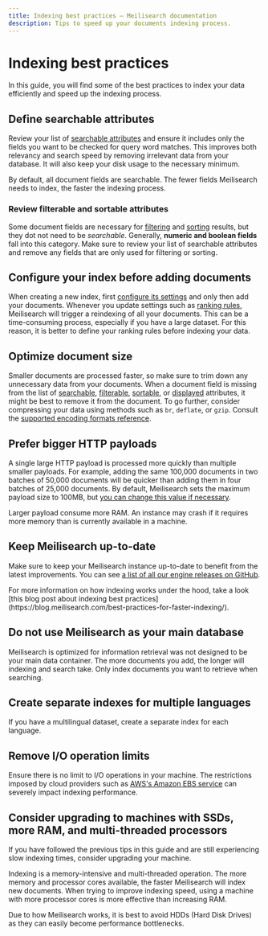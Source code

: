 ```yaml
---
title: Indexing best practices — Meilisearch documentation
description: Tips to speed up your documents indexing process.
---
```


# Indexing best practices

In this guide, you will find some of the best practices to index your data efficiently and speed up the indexing process.

## Define searchable attributes

Review your list of [searchable attributes](/learn/relevancy/displayed_searchable_attributes#searchable-fields) and ensure it includes only the fields you want to be checked for query word matches. This improves both relevancy and search speed by removing irrelevant data from your database. It will also keep your disk usage to the necessary minimum.

By default, all document fields are searchable. The fewer fields Meilisearch needs to index, the faster the indexing process.

### Review filterable and sortable attributes

Some document fields are necessary for [filtering](/learn/filtering_and_sorting/filter_search_results) and [sorting](/learn/filtering_and_sorting/sort_search_results) results, but they dot not need to be _searchable_. Generally, **numeric and boolean fields** fall into this category. Make sure to review your list of searchable attributes and remove any fields that are only used for filtering or sorting.

## Configure your index before adding documents

When creating a new index, first [configure its settings](/reference/api/settings) and only then add your documents. Whenever you update settings such as [ranking rules](/learn/relevancy/relevancy), Meilisearch will trigger a reindexing of all your documents. This can be a time-consuming process, especially if you have a large dataset. For this reason, it is better to define your ranking rules before indexing your data.

## Optimize document size

Smaller documents are processed faster, so make sure to trim down any unnecessary data from your documents. When a document field is missing from the list of [searchable](/reference/api/settings#searchable-attributes), [filterable](/reference/api/settings#filterable-attributes), [sortable](/reference/api/settings#sortable-attributes), or [displayed](/reference/api/settings#displayed-attributes) attributes, it might be best to remove it from the document. To go further, consider compressing your data using methods such as `br`, `deflate`, or `gzip`. Consult the [supported encoding formats reference](/reference/api/overview#content-encoding).

## Prefer bigger HTTP payloads

A single large HTTP payload is processed more quickly than multiple smaller payloads. For example, adding the same 100,000 documents in two batches of 50,000 documents will be quicker than adding them in four batches of 25,000 documents. By default, Meilisearch sets the maximum payload size to 100MB, but [you can change this value if necessary](/learn/configuration/instance_options#payload-limit-size).

<Capsule intent="warning">
Larger payload consume more RAM. An instance may crash if it requires more memory than is currently available in a machine.
</Capsule>

## Keep Meilisearch up-to-date

Make sure to keep your Meilisearch instance up-to-date to benefit from the latest improvements. You can see [a list of all our engine releases on GitHub](https://github.com/meilisearch/meilisearch/releases?q=prerelease%3Afalse).

<Capsule intent="note">
For more information on how indexing works under the hood, take a look [this blog post about indexing best practices](https://blog.meilisearch.com/best-practices-for-faster-indexing/).
</Capsule>

## Do not use Meilisearch as your main database

Meilisearch is optimized for information retrieval was not designed to be your main data container. The more documents you add, the longer will indexing and search take. Only index documents you want to retrieve when searching.

## Create separate indexes for multiple languages

If you have a multilingual dataset, create a separate index for each language.

## Remove I/O operation limits

Ensure there is no limit to I/O operations in your machine. The restrictions imposed by cloud providers such as [AWS's Amazon EBS service](https://docs.aws.amazon.com/AWSEC2/latest/UserGuide/ebs-volume-types.html#IOcredit) can severely impact indexing performance.

## Consider upgrading to machines with SSDs, more RAM, and multi-threaded processors

If you have followed the previous tips in this guide and are still experiencing slow indexing times, consider upgrading your machine.

Indexing is a memory-intensive and multi-threaded operation. The more memory and processor cores available, the faster Meilisearch will index new documents. When trying to improve indexing speed, using a machine with more processor cores is more effective than increasing RAM.

Due to how Meilisearch works, it is best to avoid HDDs (Hard Disk Drives) as they can easily become performance bottlenecks.
